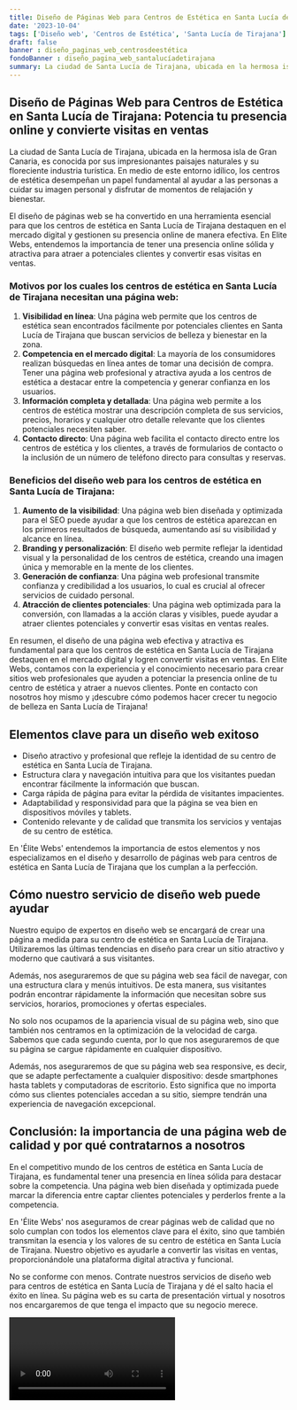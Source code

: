```yaml
---
title: Diseño de Páginas Web para Centros de Estética en Santa Lucía de Tirajana
date: '2023-10-04'
tags: ['Diseño web', 'Centros de Estética', 'Santa Lucía de Tirajana']
draft: false
banner : diseño_paginas_web_centrosdeestética
fondoBanner : diseño_pagina_web_santalucíadetirajana
summary: La ciudad de Santa Lucía de Tirajana, ubicada en la hermosa isla de Gran Canaria, es conocida por sus impresionantes paisajes naturales y su floreciente industria turística. En medio de este entorno idílico, los centros de estética desempeñan un papel fundamental al ayudar a las personas a cuidar su imagen personal y disfrutar de momentos de relajación y bienestar. 
---
```


## Diseño de Páginas Web para Centros de Estética en Santa Lucía de Tirajana: Potencia tu presencia online y convierte visitas en ventas

La ciudad de Santa Lucía de Tirajana, ubicada en la hermosa isla de Gran Canaria, es conocida por sus impresionantes paisajes naturales y su floreciente industria turística. En medio de este entorno idílico, los centros de estética desempeñan un papel fundamental al ayudar a las personas a cuidar su imagen personal y disfrutar de momentos de relajación y bienestar. 

El diseño de páginas web se ha convertido en una herramienta esencial para que los centros de estética en Santa Lucía de Tirajana destaquen en el mercado digital y gestionen su presencia online de manera efectiva. En Elite Webs, entendemos la importancia de tener una presencia online sólida y atractiva para atraer a potenciales clientes y convertir esas visitas en ventas.

### Motivos por los cuales los centros de estética en Santa Lucía de Tirajana necesitan una página web:

1. **Visibilidad en línea**: Una página web permite que los centros de estética sean encontrados fácilmente por potenciales clientes en Santa Lucía de Tirajana que buscan servicios de belleza y bienestar en la zona.
2. **Competencia en el mercado digital**: La mayoría de los consumidores realizan búsquedas en línea antes de tomar una decisión de compra. Tener una página web profesional y atractiva ayuda a los centros de estética a destacar entre la competencia y generar confianza en los usuarios.
3. **Información completa y detallada**: Una página web permite a los centros de estética mostrar una descripción completa de sus servicios, precios, horarios y cualquier otro detalle relevante que los clientes potenciales necesiten saber.
4. **Contacto directo**: Una página web facilita el contacto directo entre los centros de estética y los clientes, a través de formularios de contacto o la inclusión de un número de teléfono directo para consultas y reservas.

### Beneficios del diseño web para los centros de estética en Santa Lucía de Tirajana:

1. **Aumento de la visibilidad**: Una página web bien diseñada y optimizada para el SEO puede ayudar a que los centros de estética aparezcan en los primeros resultados de búsqueda, aumentando así su visibilidad y alcance en línea.
2. **Branding y personalización**: El diseño web permite reflejar la identidad visual y la personalidad de los centros de estética, creando una imagen única y memorable en la mente de los clientes.
3. **Generación de confianza**: Una página web profesional transmite confianza y credibilidad a los usuarios, lo cual es crucial al ofrecer servicios de cuidado personal.
4. **Atracción de clientes potenciales**: Una página web optimizada para la conversión, con llamadas a la acción claras y visibles, puede ayudar a atraer clientes potenciales y convertir esas visitas en ventas reales.

En resumen, el diseño de una página web efectiva y atractiva es fundamental para que los centros de estética en Santa Lucía de Tirajana destaquen en el mercado digital y logren convertir visitas en ventas. En Elite Webs, contamos con la experiencia y el conocimiento necesario para crear sitios web profesionales que ayuden a potenciar la presencia online de tu centro de estética y atraer a nuevos clientes. Ponte en contacto con nosotros hoy mismo y ¡descubre cómo podemos hacer crecer tu negocio de belleza en Santa Lucía de Tirajana!

<GifSeo />

<Cta />

## Elementos clave para un diseño web exitoso

- Diseño atractivo y profesional que refleje la identidad de su centro de estética en Santa Lucía de Tirajana.
- Estructura clara y navegación intuitiva para que los visitantes puedan encontrar fácilmente la información que buscan.
- Carga rápida de página para evitar la pérdida de visitantes impacientes.
- Adaptabilidad y responsividad para que la página se vea bien en dispositivos móviles y tablets.
- Contenido relevante y de calidad que transmita los servicios y ventajas de su centro de estética.

En 'Élite Webs' entendemos la importancia de estos elementos y nos especializamos en el diseño y desarrollo de páginas web para centros de estética en Santa Lucía de Tirajana que los cumplan a la perfección.

## Cómo nuestro servicio de diseño web puede ayudar

Nuestro equipo de expertos en diseño web se encargará de crear una página a medida para su centro de estética en Santa Lucía de Tirajana. Utilizaremos las últimas tendencias en diseño para crear un sitio atractivo y moderno que cautivará a sus visitantes.

Además, nos aseguraremos de que su página web sea fácil de navegar, con una estructura clara y menús intuitivos. De esta manera, sus visitantes podrán encontrar rápidamente la información que necesitan sobre sus servicios, horarios, promociones y ofertas especiales.

No solo nos ocupamos de la apariencia visual de su página web, sino que también nos centramos en la optimización de la velocidad de carga. Sabemos que cada segundo cuenta, por lo que nos aseguraremos de que su página se cargue rápidamente en cualquier dispositivo.

Además, nos aseguraremos de que su página web sea responsive, es decir, que se adapte perfectamente a cualquier dispositivo: desde smartphones hasta tablets y computadoras de escritorio. Esto significa que no importa cómo sus clientes potenciales accedan a su sitio, siempre tendrán una experiencia de navegación excepcional.

## Conclusión: la importancia de una página web de calidad y por qué contratarnos a nosotros

En el competitivo mundo de los centros de estética en Santa Lucía de Tirajana, es fundamental tener una presencia en línea sólida para destacar sobre la competencia. Una página web bien diseñada y optimizada puede marcar la diferencia entre captar clientes potenciales y perderlos frente a la competencia.

En 'Élite Webs' nos aseguramos de crear páginas web de calidad que no solo cumplan con todos los elementos clave para el éxito, sino que también transmitan la esencia y los valores de su centro de estética en Santa Lucía de Tirajana. Nuestro objetivo es ayudarle a convertir las visitas en ventas, proporcionándole una plataforma digital atractiva y funcional.

No se conforme con menos. Contrate nuestros servicios de diseño web para centros de estética en Santa Lucía de Tirajana y dé el salto hacia el éxito en línea. Su página web es su carta de presentación virtual y nosotros nos encargaremos de que tenga el impacto que su negocio merece.

<Video />

<CtaBot job='Centros de Estética' city='Santa Lucía de Tirajana'/>

<Gmaps query='Santa Lucía de Tirajana+españa+maps' />